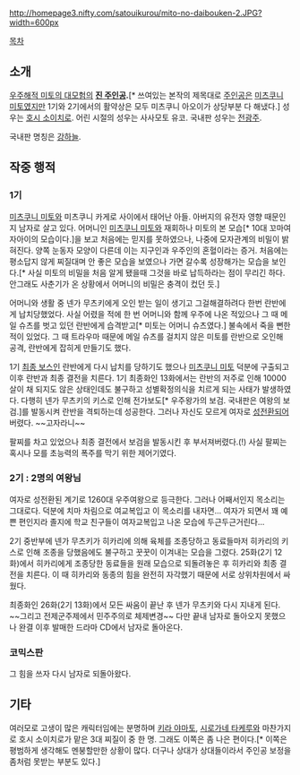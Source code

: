 http://homepage3.nifty.com/satouikurou/mito-no-daibouken-2.JPG?width=600px

[[목차]]
== 소개 ==
[[우주해적 미토의 대모험]]의 '''[[진 주인공]].'''[* 쓰여있는 본작의 제목대로 [[주인공]]은 [[미츠쿠니 미토]]였지만 1기와 2기에서의 활약상은 모두 미츠쿠니 아오이가 상당부분 다 해냈다.] 성우는 [[호시 소이치로]]. 어린 시절의 성우는 사사모토 유코. 국내판 성우는 [[전광주]].

국내판 명칭은 [[강하늘]].

== 작중 행적 ==
=== 1기 ===
[[미츠쿠니 미토]]와 미츠쿠니 카게로 사이에서 태어난 아들. 아버지의 유전자 영향 때문인지 남자로 살고 있다. 어머니인 [[미츠쿠니 미토]]와 재회하나 미토의 본 모습[* 10대 꼬마여자아이의 모습이다.]을 보고 처음에는 믿지를 못하였으나, 나중에 모자관계의 비밀이 밝혀진다. 양쪽 눈동자 모양이 다른데 이는 지구인과 우주인의 혼혈이라는 증거. 처음에는 평소답지 않게 찌질대며 안 좋은 모습을 보였으나 가면 갈수록 성장해가는 모습을 보인다.[* 사실 미토의 비밀을 처음 알게 됐을때 그것을 바로 납득하라는 점이 무리긴 하다. 안그래도 사춘기가 온 상황에서 어머니의 비밀은 충격이 컸던 듯.]

어머니와 생활 중 넨가 무츠키에게 오인 받는 일이 생기고 그걸해결하려다 한번 란반에게 납치당했었다. 사실 어렸을 적에 한 번 어머니와 함께 우주에 나온 적있으나 그 때 메일 슈츠를 벗고 있던 란반에게 습격받고[* 미토는 어머니 슈츠였다.] 불속에서 죽을 뻔한 적이 있었다. 그 때 트라우마 때문에 메일 슈츠를 걸치지 않은 미토를 란반으로 오인해 공격, 란반에게 잡히게 만들기도 했다. 

1기 [[최종 보스]]인 란반에게 다시 납치를 당하기도 했으나 [[미츠쿠니 미토]] 덕분에 구출되고 이후 란반과 최종 결전을 치른다. 1기 최종화인 13화에서는 란반의 저주로 인해 10000살이 채 되지도 않은 상태인데도 불구하고 성별확정의식을 치르게 되는 사태가 발생하였다. 다행히 넨가 무츠키의 키스로 인해 전가보도[* 우주왕가의 보검. 국내판은 여왕의 보검.]를 발동시켜 란반을 격퇴하는데 성공한다. 그러나 자신도 모르게 여자로 [[성전환]]되어 버렸다. ~~고자라니~~

팔찌를 차고 있었으나 최종 결전에서 보검을 발동시킨 후 부서져버렸다.(!) 사실 팔찌는 혹시나 모를 초능력의 폭주를 막기 위한 제어기였다.

=== 2기 : 2명의 여왕님 ===
여자로 성전환된 계기로 1260대 우주여왕으로 등극한다. 그러나 어째서인지 목소리는 그대로다. 덕분에 치마 차림으로 여교복입고 이 목소리를 내자면... 여자가 되면서 꽤 예쁜 편인지라 졸지에 학교 친구들이 여자교복입고 나온 모습에 두근두근거린다...

2기 중반부에 넨가 무츠키가 히카리에 의해 육체를 조종당하고 동료들마저 히카리의 키스로 인해 조종을 당했음에도 불구하고 꿋꿋이 이겨내는 모습을 그렸다. 25화(2기 12화)에서 히카리에게 조종당한 동료들을 원래 모습으로 되돌려놓은 후 히카리와 최종 결전을 치른다. 이 때 히카리와 동종의 힘을 완전히 자각했기 때문에 서로 상위차원에서 싸웠다.

최종화인 26화(2기 13화)에서 모든 싸움이 끝난 후 넨가 무츠키와 다시 지내게 된다. ~~그리고 전제군주제에서 민주주의로 체제변경~~ 다만 끝내 남자로 돌아오지 못했으나 완결 이후 발매한 드라마 CD에서 남자로 돌아온다.
 
=== 코믹스판 ===
그 힘을 쓰자 다시 남자로 되돌아왔다.

== 기타 ==
여러모로 고생이 많은 캐릭터임에는 분명하며 [[키라 야마토]], [[시로가네 타케루]]와 마찬가지로 호시 소이치로가 맡은 3대 찌질이 중 한 명. 그래도 이쪽은 좀 나은 편이다.[* 이쪽은 평범하게 생각해도 멘붕할만한 상황이 많다. 더구나 상대가 상대들이라서 주인공 보정을 좀처럼 못받는 부분도 있다.]

